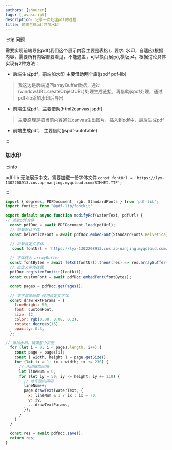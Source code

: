 ```yaml
---
authors: [shouren]
tags: [javascript]
description: 记录一次处理pdf的过程
title: 前端生成pdf并加水印
---
```


:::tip 问题


需要实现前端导出pdf(我们这个展示内容主要是表格)，要求: 水印，自适应(根据内容，需要所有内容都要看见，不能遮盖，可以换页展示),横版a4。根据讨论具体实现有2种方法：
* 后端生成pdf，前端加水印 主要借助两个库(jspdf pdf-lib)

> 我这边是后端返回arrayBuffer数据，通过(window.URL.createObjectURL)处理生成链接，再借助jspdf处理，通过pdf-lib添加水印后导出

* 前端生成pdf，主要借助(html2canvas jspdf)

> 主要原理是把当前内容通过canvas生出图片，插入到pdf中，最后生成pdf

* 前端生成pdf， 主要借助(jspdf-autotable)

:::
<!--truncate-->

### 加水印

:::info 

pdf-lib 无法展示中文，需要加载一份字体文件 `const fontUrl = 'https://lyx-1302208913.cos.ap-nanjing.myqcloud.com/SIMHEI.TTF';`

:::

```javascript title="watermark.js(添加水印)"
import { degrees, PDFDocument, rgb, StandardFonts } from 'pdf-lib';
import fontkit from '@pdf-lib/fontkit'

export default async function modifyPdf(waterText, pdfUrl) {
// 读取pdf文件
  const pdfDoc = await PDFDocument.load(pdfUrl);
  // 加载默认字体
  const helveticaFont = await pdfDoc.embedFont(StandardFonts.Helvetica);

  // 加载自定义字体
   const fontUrl = 'https://lyx-1302208913.cos.ap-nanjing.myqcloud.com/SIMHEI.TTF';

  // 字体转为 arrayBuffer
  const fontBytes = await fetch(fontUrl).then((res) => res.arrayBuffer());
  // 自定义字体挂载
  pdfDoc.registerFontkit(fontkit);
  const customFont = await pdfDoc.embedFont(fontBytes);

  const pages = pdfDoc.getPages();

  // 文字渲染配置 使用自定义字体
  const drawTextParams = {
    lineHeight: 50,
    font: customFont,
    size: 12,
    color: rgb(0.08, 0.08, 0.2),
    rotate: degrees(15),
    opacity: 0.3,
  };

// 添加水印，铺满整个页面
  for (let i = 0; i < pages.length; i++) {
    const page = pages[i];
    const { width, height } = page.getSize();
    for (let ix = 1; ix < width; ix += 230) {
      // 水印横向间隔
      let lineNum = 0;
      for (let iy = 50; iy <= height; iy += 110) {
        // 水印纵向间隔
        lineNum++;
        page.drawText(waterText, {
          x: lineNum & 1 ? ix : ix + 70,
          y: iy,
          ...drawTextParams,
        });
      }
    }
  }

  const res = await pdfDoc.save();
  return res;
}
```







